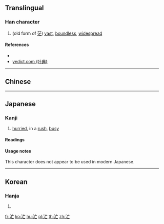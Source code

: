 {{character info/new}}
==Translingual==

===Han character===
{{Han char|rn=85|rad=水|as=03|sn=6|four=30110|canj=EYV|ids=⿰氵亡}}

# (old form of [[茫]]) [[vast]], [[boundless]], [[widespread]]

====References====
* {{Han ref|kx=0605.060|dkj=17125|dj=0998.140|hdz=31554.050|uh=6C52|ud=27730|bh=C9F9|bd=51705}}
* [http://yedict.com/htm/6C/6C52.htm yedict.com (叶典)]

----

==Chinese==
{{zh-see|茫|a}}

----

==Japanese==

===Kanji===
{{ja-kanji|grade=uc|rs=水03}}

# [[hurried]], in a [[rush]], [[busy]]

====Readings====
{{ja-readings
|on=[[ぼう]] (bō), [[もう]] (mō)
|kun=[[あわただしい]] (awatadashii)
}}

====Usage notes====
This character does not appear to be used in modern Japanese.

----

==Korean==

===Hanja===
{{ko-hanja|hangeul=망|eumhun=|rv=mang|mr=mang|y=mang}}

# {{defn|lang=ko|sort=水03}}

[[fr:汒]]
[[ko:汒]]
[[hu:汒]]
[[pl:汒]]
[[th:汒]]
[[zh:汒]]